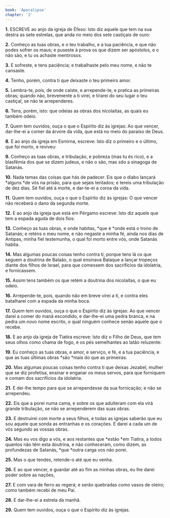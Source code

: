 ```yaml
---
book: 'Apocalipse'
chapter: '2'
---
```


**1.** ESCREVE ao anjo da igreja de Éfeso: Isto diz aquele que tem na sua destra as sete estrelas, que anda no meio dos sete castiçais de ouro:

**2.** Conheço as tuas obras, e o teu trabalho, e a tua paciência, e que não podes sofrer os maus; e puseste à prova os que dizem ser apóstolos, e o não são, e tu os achaste mentirosos.

**3.** E sofreste, e tens paciência; e trabalhaste pelo meu nome, e não te cansaste.

**4.** Tenho, porém, contra ti que deixaste o teu primeiro amor.

**5.** Lembra-te, pois, de onde caíste, e arrepende-te, e pratica as primeiras obras; quando não, brevemente a ti virei, e tirarei do seu lugar o teu castiçal, se não te arrependeres.

**6.** Tens, porém, isto: que odeias as obras dos nicolaítas, as quais eu também odeio.

**7.** Quem tem ouvidos, ouça o que o Espírito diz às igrejas: Ao que vencer, dar-lhe-ei a comer da árvore da vida, que está no meio do paraíso de Deus.

**8.** E ao anjo da igreja em Esmirna, escreve: Isto diz o primeiro e o último, que foi morto, e reviveu:

**9.** Conheço as tuas obras, e tribulação, e pobreza (mas tu és rico), e a blasfêmia dos que se dizem judeus, e não o são, mas *são* a sinagoga de Satanás.

**10.** Nada temas das coisas que hás de padecer. Eis que o diabo lançará *alguns *de vós na prisão, para que sejais tentados; e tereis uma tribulação de dez dias. Sê fiel até à morte, e dar-te-ei a coroa da vida.

**11.** Quem tem ouvidos, ouça o que o Espírito diz às igrejas: O que vencer não receberá o dano da segunda morte.

**12.** E ao anjo da igreja que está em Pérgamo escreve: Isto diz aquele que tem a espada aguda de dois fios:

**13.** Conheço as tuas obras, e onde habitas, *que é *onde está o trono de Satanás; e reténs o meu nome, e não negaste a minha fé, ainda nos dias de Antipas, minha fiel testemunha, o qual foi morto entre vós, onde Satanás habita.

**14.** Mas algumas poucas coisas tenho contra ti, porque tens lá os que seguem a doutrina de Balaão, o qual ensinava Balaque a lançar tropeços diante dos filhos de Israel, para que comessem dos sacrifícios da idolatria, e fornicassem.

**15.** Assim tens também os que retém a doutrina dos nicolaítas, o que eu odeio.

**16.** Arrepende-te, pois, quando não em breve virei a ti, e contra eles batalharei com a espada da minha boca.

**17.** Quem tem ouvidos, ouça o que o Espírito diz às igrejas: Ao que vencer darei a comer do maná escondido, e dar-lhe-ei uma pedra branca, e na pedra um novo nome escrito, o qual ninguém conhece senão aquele que o recebe.

**18.** E ao anjo da igreja de Tiatira escreve: Isto diz o Filho de Deus, que tem seus olhos como chama de fogo, e os pés semelhantes ao latão reluzente:

**19.** Eu conheço as tuas obras, e amor, e serviço, e fé, e a tua paciência, e que as tuas últimas obras *são *mais do que as primeiras.

**20.** Mas algumas poucas coisas tenho contra ti que deixas Jezabel, mulher que se diz profetisa, ensinar e enganar os meus servos, para que forniquem e comam dos sacrifícios da idolatria.

**21.** E dei-lhe tempo para que se arrependesse da sua fornicação; e não se arrependeu.

**22.** Eis que a porei numa cama, e sobre os que adulteram com ela virá grande tribulação, se não se arrependerem das suas obras.

**23.** E destruirei com morte a seus filhos, e todas as igrejas saberão que eu sou aquele que sonda as entranhas e os corações. E darei a cada um de vós segundo as vossas obras.

**24.** Mas eu vos digo a vós, e aos restantes que *estão *em Tiatira, a todos quantos não têm esta doutrina, e não conheceram, como dizem, as profundezas de Satanás, *que *outra carga vos não porei.

**25.** Mas o que tendes, retende-o até que eu venha.

**26.** E ao que vencer, e guardar até ao fim as minhas obras, eu lhe darei poder sobre as nações,

**27.** E com vara de ferro as regerá; e serão quebradas como vasos de oleiro; como também recebi de meu Pai.

**28.** E dar-lhe-ei a estrela da manhã.

**29.** Quem tem ouvidos, ouça o que o Espírito diz às igrejas.